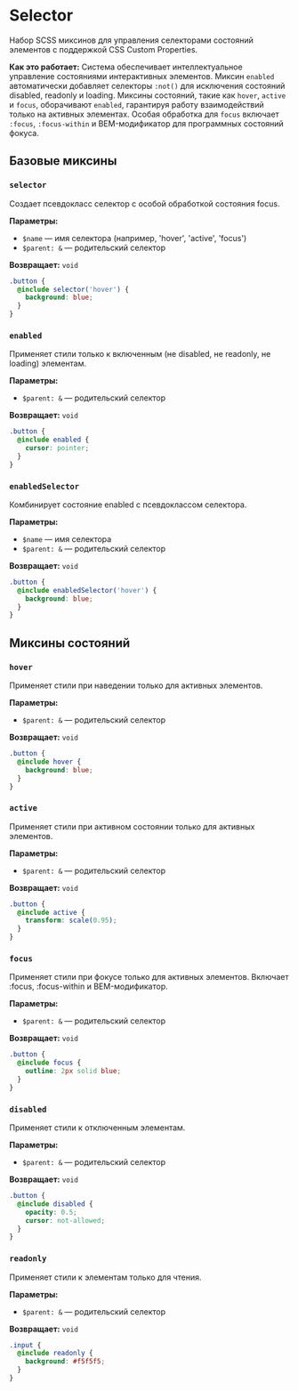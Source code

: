 
<Meta title='@dxtmisha/styles/ru/Selector'/>

# Selector

Набор SCSS миксинов для управления селекторами состояний элементов с поддержкой CSS Custom Properties.

**Как это работает:** Система обеспечивает интеллектуальное управление состояниями интерактивных элементов. Миксин `enabled` автоматически добавляет селекторы `:not()` для исключения состояний disabled, readonly и loading. Миксины состояний, такие как `hover`, `active` и `focus`, оборачивают `enabled`, гарантируя работу взаимодействий только на активных элементах. Особая обработка для `focus` включает `:focus`, `:focus-within` и BEM-модификатор для программных состояний фокуса.

## Базовые миксины

### `selector`

Создает псевдокласс селектор с особой обработкой состояния focus.

**Параметры:**
- `$name` — имя селектора (например, 'hover', 'active', 'focus')
- `$parent: &` — родительский селектор

**Возвращает:** `void`

```scss
.button {
  @include selector('hover') {
    background: blue;
  }
}
```

### `enabled`

Применяет стили только к включенным (не disabled, не readonly, не loading) элементам.

**Параметры:**
- `$parent: &` — родительский селектор

**Возвращает:** `void`

```scss
.button {
  @include enabled {
    cursor: pointer;
  }
}
```

### `enabledSelector`

Комбинирует состояние enabled с псевдоклассом селектора.

**Параметры:**
- `$name` — имя селектора
- `$parent: &` — родительский селектор

**Возвращает:** `void`

```scss
.button {
  @include enabledSelector('hover') {
    background: blue;
  }
}
```

## Миксины состояний

### `hover`

Применяет стили при наведении только для активных элементов.

**Параметры:**
- `$parent: &` — родительский селектор

**Возвращает:** `void`

```scss
.button {
  @include hover {
    background: blue;
  }
}
```

### `active`

Применяет стили при активном состоянии только для активных элементов.

**Параметры:**
- `$parent: &` — родительский селектор

**Возвращает:** `void`

```scss
.button {
  @include active {
    transform: scale(0.95);
  }
}
```

### `focus`

Применяет стили при фокусе только для активных элементов. Включает :focus, :focus-within и BEM-модификатор.

**Параметры:**
- `$parent: &` — родительский селектор

**Возвращает:** `void`

```scss
.button {
  @include focus {
    outline: 2px solid blue;
  }
}
```

### `disabled`

Применяет стили к отключенным элементам.

**Параметры:**
- `$parent: &` — родительский селектор

**Возвращает:** `void`

```scss
.button {
  @include disabled {
    opacity: 0.5;
    cursor: not-allowed;
  }
}
```

### `readonly`

Применяет стили к элементам только для чтения.

**Параметры:**
- `$parent: &` — родительский селектор

**Возвращает:** `void`

```scss
.input {
  @include readonly {
    background: #f5f5f5;
  }
}
```

